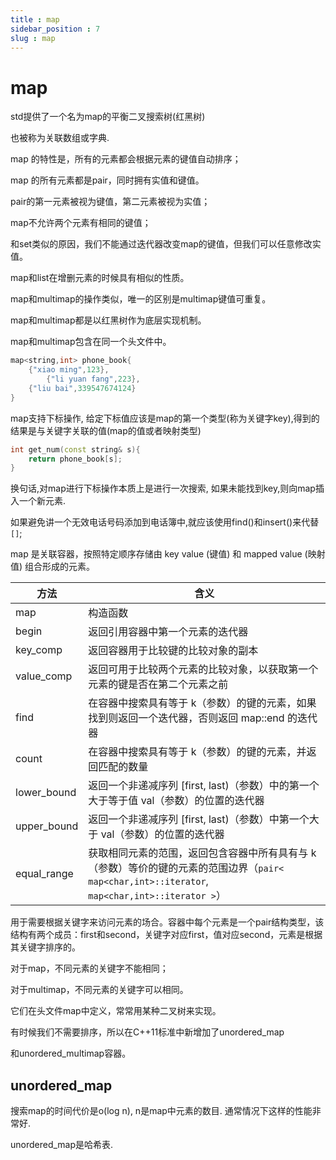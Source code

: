 ```yaml
---
title : map
sidebar_position : 7
slug : map
---
```

# map

std提供了一个名为map的平衡二叉搜索树(红黑树)

也被称为关联数组或字典.


map 的特性是，所有的元素都会根据元素的键值自动排序；

map 的所有元素都是pair，同时拥有实值和键值。

pair的第一元素被视为键值，第二元素被视为实值；

map不允许两个元素有相同的键值；

和set类似的原因，我们不能通过迭代器改变map的键值，但我们可以任意修改实值。

map和list在增删元素的时候具有相似的性质。

map和multimap的操作类似，唯一的区别是multimap键值可重复。

map和multimap都是以红黑树作为底层实现机制。

map和multimap包含在同一个头文件中。

```cpp
map<string,int> phone_book{
    {"xiao ming",123},
        {"li yuan fang",223},
    {"liu bai",339547674124}
}
```

map支持下标操作, 给定下标值应该是map的第一个类型(称为关键字key),得到的结果是与关键字关联的值(map的值或者映射类型)

```cpp
int get_num(const string& s){
    return phone_book[s];
}
```
换句话,对map进行下标操作本质上是进行一次搜索, 如果未能找到key,则向map插入一个新元素.

如果避免讲一个无效电话号码添加到电话簿中,就应该使用find()和insert()来代替`[]`;

map 是关联容器，按照特定顺序存储由 key value (键值) 和 mapped value (映射值) 组合形成的元素。

|方法	|含义|
|-|-|
|map|	构造函数|
|begin|	返回引用容器中第一个元素的迭代器|
|key_comp|	返回容器用于比较键的比较对象的副本|
|value_comp|	返回可用于比较两个元素的比较对象，以获取第一个元素的键是否在第二个元素之前|
|find|	在容器中搜索具有等于 k（参数）的键的元素，如果找到则返回一个迭代器，否则返回 map::end 的迭代器|
|count|	在容器中搜索具有等于 k（参数）的键的元素，并返回匹配的数量|
|lower_bound|	返回一个非递减序列 [first, last)（参数）中的第一个大于等于值 val（参数）的位置的迭代器|
|upper_bound|	返回一个非递减序列 [first, last)（参数）中第一个大于 val（参数）的位置的迭代器|
|equal_range|	获取相同元素的范围，返回包含容器中所有具有与 k（参数）等价的键的元素的范围边界（`pair< map<char,int>::iterator`, `map<char,int>::iterator >`）|


用于需要根据关键字来访问元素的场合。容器中每个元素是一个pair结构类型，该结构有两个成员：first和second，关键字对应first，值对应second，元素是根据其关键字排序的。

对于map，不同元素的关键字不能相同；

对于multimap，不同元素的关键字可以相同。

它们在头文件map中定义，常常用某种二叉树来实现。

有时候我们不需要排序，所以在C++11标准中新增加了unordered_map

和unordered_multimap容器。

## unordered_map

搜索map的时间代价是o(log n), n是map中元素的数目. 通常情况下这样的性能非常好. 

unordered_map是哈希表. 